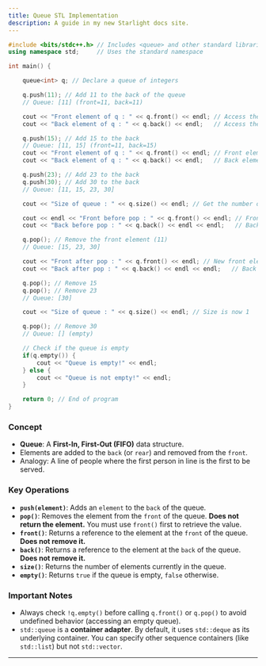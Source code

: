 ```yaml
---
title: Queue STL Implementation
description: A guide in my new Starlight docs site.
---
```


```cpp
#include <bits/stdc++.h> // Includes <queue> and other standard libraries
using namespace std;     // Uses the standard namespace

int main() {

    queue<int> q; // Declare a queue of integers

    q.push(11); // Add 11 to the back of the queue
    // Queue: [11] (front=11, back=11)

    cout << "Front element of q : " << q.front() << endl; // Access the front element (11)
    cout << "Back element of q : " << q.back() << endl;   // Access the back element (11)

    q.push(15); // Add 15 to the back
    // Queue: [11, 15] (front=11, back=15)
    cout << "Front element of q : " << q.front() << endl; // Front element is still 11
    cout << "Back element of q : " << q.back() << endl;   // Back element is now 15

    q.push(23); // Add 23 to the back
    q.push(30); // Add 30 to the back
    // Queue: [11, 15, 23, 30]

    cout << "Size of queue : " << q.size() << endl; // Get the number of elements (4)

    cout << endl << "Front before pop : " << q.front() << endl; // Front element: 11
    cout << "Back before pop : " << q.back() << endl << endl;   // Back element: 30

    q.pop(); // Remove the front element (11)
    // Queue: [15, 23, 30]

    cout << "Front after pop : " << q.front() << endl; // New front element: 15
    cout << "Back after pop : " << q.back() << endl << endl;   // Back element remains 30

    q.pop(); // Remove 15
    q.pop(); // Remove 23
    // Queue: [30]

    cout << "Size of queue : " << q.size() << endl; // Size is now 1

    q.pop(); // Remove 30
    // Queue: [] (empty)

    // Check if the queue is empty
    if(q.empty()) {
        cout << "Queue is empty!" << endl;
    } else {
        cout << "Queue is not empty!" << endl;
    }

    return 0; // End of program
}
```

### Concept

  * **Queue**: A **First-In, First-Out (FIFO)** data structure.
  * Elements are added to the `back` (or `rear`) and removed from the `front`.
  * Analogy: A line of people where the first person in line is the first to be served.

### Key Operations

  * **`push(element)`**: Adds an `element` to the `back` of the queue.
  * **`pop()`**: Removes the element from the `front` of the queue. **Does not return the element.** You must use `front()` first to retrieve the value.
  * **`front()`**: Returns a reference to the element at the `front` of the queue. **Does not remove it.**
  * **`back()`**: Returns a reference to the element at the `back` of the queue. **Does not remove it.**
  * **`size()`**: Returns the number of elements currently in the queue.
  * **`empty()`**: Returns `true` if the queue is empty, `false` otherwise.

### Important Notes

  * Always check `!q.empty()` before calling `q.front()` or `q.pop()` to avoid undefined behavior (accessing an empty queue).
  * `std::queue` is a **container adapter**. By default, it uses `std::deque` as its underlying container. You can specify other sequence containers (like `std::list`) but not `std::vector`.

-----


